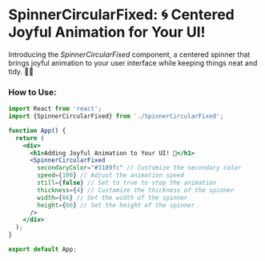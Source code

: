 
<Meta title="Spinners/SpinnerCircularFixed" component={SpinnerCircularFixed} />

# SpinnerCircularFixed: 🌀 Centered Joyful Animation for Your UI! 

Introducing the *SpinnerCircularFixed* component, a centered spinner that brings joyful animation to your user interface while keeping things neat and tidy. 🎉✨

### How to Use:

```jsx
import React from 'react';
import {SpinnerCircularFixed} from './SpinnerCircularFixed';  

function App() {
  return (
    <div>
      <h1>Adding Joyful Animation to Your UI! 🌟</h1>
      <SpinnerCircularFixed
        secondaryColor="#3189fc" // Customize the secondary color 
        speed={100} // Adjust the animation speed 
        still={false} // Set to true to stop the animation 
        thickness={4} // Customize the thickness of the spinner 
        width={66} // Set the width of the spinner 
        height={66} // Set the height of the spinner 
      />
    </div>
  );
}

export default App;
